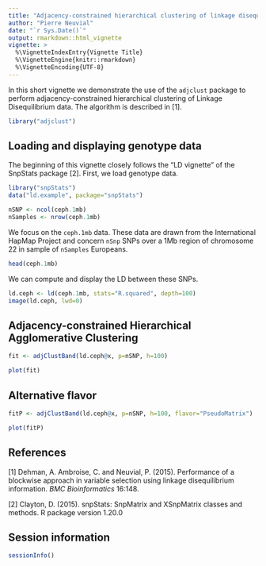 ```yaml
---
title: "Adjacency-constrained hierarchical clustering of linkage disequilibrium"
author: "Pierre Neuvial"
date: "`r Sys.Date()`"
output: rmarkdown::html_vignette
vignette: >
  %\VignetteIndexEntry{Vignette Title}
  %\VignetteEngine{knitr::rmarkdown}
  %\VignetteEncoding{UTF-8}
---
```



In this short vignette we demonstrate the use of the `adjclust` package to perform adjacency-constrained hierarchical clustering of Linkage Disequilibrium data. The algorithm is described in [1].

```r
library("adjclust")
```

## Loading and displaying genotype data

The beginning of this vignette closely follows the "LD vignette" of the SnpStats package [2]. First, we load genotype data.

```r
library("snpStats")
data("ld.example", package="snpStats")
```

```r
nSNP <- ncol(ceph.1mb)
nSamples <- nrow(ceph.1mb)
```

We focus on the `ceph.1mb` data. These data are drawn from the International HapMap Project and concern `nSnp` SNPs over a 1Mb region of chromosome 22 in sample of `nSamples` Europeans. 

```r
head(ceph.1mb)
```

We can compute and display the LD between these SNPs.

```r
ld.ceph <- ld(ceph.1mb, stats="R.squared", depth=100)
image(ld.ceph, lwd=0)
```

## Adjacency-constrained Hierarchical Agglomerative Clustering 

```r
fit <- adjClustBand(ld.ceph@x, p=nSNP, h=100)
```

```r
plot(fit)
```


## Alternative flavor

```r
fitP <- adjClustBand(ld.ceph@x, p=nSNP, h=100, flavor="PseudoMatrix")
```


```r
plot(fitP)
```


## References

[1] Dehman, A. Ambroise, C. and Neuvial, P. (2015). Performance of a blockwise approach in variable selection using linkage disequilibrium information. *BMC Bioinformatics* 16:148.

[2] Clayton, D. (2015). snpStats: SnpMatrix and XSnpMatrix classes and methods. R package version 1.20.0


## Session information

```r
sessionInfo()
```
